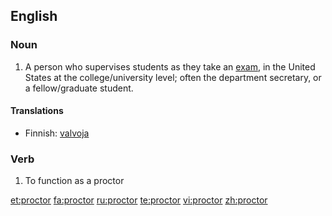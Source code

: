 {{see|Proctor}}
==English==

===Noun===
{{en-noun}}
# A person who supervises students as they take an [[exam]], in the United States at the college/university level; often the department secretary, or a fellow/graduate student.

====Translations====
*Finnish: [[valvoja]]

===Verb===
{{en-verb}}

# To function as a proctor

[[et:proctor]]
[[fa:proctor]]
[[ru:proctor]]
[[te:proctor]]
[[vi:proctor]]
[[zh:proctor]]